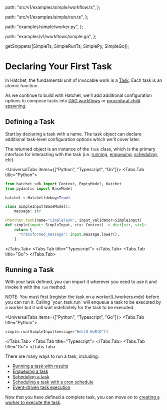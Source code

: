 
  path: "src/v1/examples/simple/workflow.ts",
};

  path: "src/v1/examples/simple/run.ts",
};

  path: "examples/simple/worker.py",
};

  path: "examples/v1/workflows/simple.go",
};

  getSnippets([SimpleTs, SimpleRunTs, SimplePy, SimpleGo]);

# Declaring Your First Task

In Hatchet, the fundamental unit of invocable work is a [Task](#defining-a-task). Each task is an atomic function.

As we continue to build with Hatchet, we'll add additional configuration options to compose tasks into [DAG workflows](./dags.mdx) or [procedural child spawning](./child-spawning.mdx).

## Defining a Task

Start by declaring a task with a name. The task object can declare additional task-level configuration options which we'll cover later.

The returned object is an instance of the `Task` class, which is the primary interface for interacting with the task (i.e. [running](./run-with-results.mdx), [enqueuing](./run-no-wait.mdx), [scheduling](./scheduled-runs.mdx), etc).

<UniversalTabs items={["Python", "Typescript", "Go"]}>
  <Tabs.Tab title="Python">

```python
from hatchet_sdk import Context, EmptyModel, Hatchet
from pydantic import BaseModel

hatchet = Hatchet(debug=True)

class SimpleInput(BaseModel):
    message: str

@hatchet.task(name="SimpleTask", input_validator=SimpleInput)
def simple(input: SimpleInput, ctx: Context) -> dict[str, str]:
    return {
      "transformed_message": input.message.lower(),
    }
```

</Tabs.Tab>
<Tabs.Tab title="Typescript">
<GithubSnippet src={SimpleTs} target="Declaring a Task" />
</Tabs.Tab>
<Tabs.Tab title="Go">
<GithubSnippet src={SimpleGo} target="Declaring a Task" />
</Tabs.Tab>
</UniversalTabs>

## Running a Task

With your task defined, you can import it wherever you need to use it and invoke it with the `run` method.

<Callout type="warning">
  NOTE: You must first [register the task on a worker](./workers.mdx) before you
  can run it. Calling `your_task.run` will enqueue a task to be executed by a
  worker but it will wait indefinitely for the task to be executed.
</Callout>

<UniversalTabs items={["Python", "Typescript", "Go"]}>
  <Tabs.Tab title="Python">

```python
simple.run(SimpleInput(message="HeLlO WoRlD"))
```

</Tabs.Tab>
<Tabs.Tab title="Typescript">
<GithubSnippet src={SimpleRunTs} target="Running a Task" />
</Tabs.Tab>
<Tabs.Tab title="Go">
<GithubSnippet src={SimpleGo} target="Running a Task" />
</Tabs.Tab>
</UniversalTabs>

There are many ways to run a task, including:

- [Running a task with results](./run-with-results.mdx)
- [Enqueuing a task](./run-no-wait.mdx)
- [Scheduling a task](./scheduled-runs.mdx)
- [Scheduling a task with a cron schedule](./cron-runs.mdx)
- [Event-driven task execution](./run-on-event.mdx)

Now that you have defined a complete task, you can move on to [creating a worker to execute the task](./workers.mdx).
